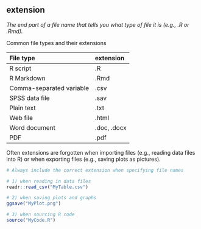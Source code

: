 ## extension

<dfn>The end part of a file name that tells you what type of file it is (e.g., .R or .Rmd).</dfn>

Common file types and their extensions

| File type                 | extension   |
|:--------------------------|:------------|
| R script                  | .R          |
| R Markdown                | .Rmd        |
| Comma-separated variable  | .csv        |
| SPSS data file            | .sav        |
| Plain text                | .txt        |
| Web file                  | .html       |
| Word document             | .doc, .docx |
| PDF                       | .pdf        |

Often extensions are forgotten when importing files (e.g., reading data files into R) or when exporting files (e.g., saving plots as pictures). 

```r
# Always include the correct extension when specifying file names 

# 1) when reading in data files
readr::read_csv("MyTable.csv")

# 2) when saving plots and graphs
ggsave("MyPlot.png")

# 3) when sourcing R code
source("MyCode.R")
```
